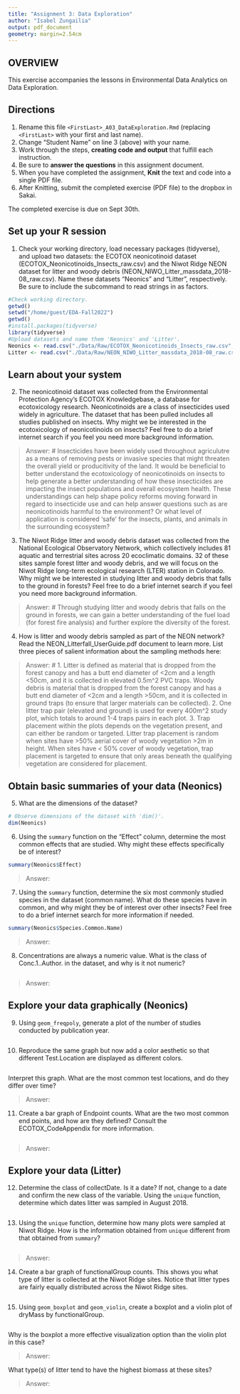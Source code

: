 ```yaml
---
title: "Assignment 3: Data Exploration"
author: "Isabel Zungailia"
output: pdf_document
geometry: margin=2.54cm
---
```


## OVERVIEW

This exercise accompanies the lessons in Environmental Data Analytics on Data Exploration.

## Directions

1.  Rename this file `<FirstLast>_A03_DataExploration.Rmd` (replacing `<FirstLast>` with your first and last name).
2.  Change "Student Name" on line 3 (above) with your name.
3.  Work through the steps, **creating code and output** that fulfill each instruction.
4.  Be sure to **answer the questions** in this assignment document.
5.  When you have completed the assignment, **Knit** the text and code into a single PDF file.
6.  After Knitting, submit the completed exercise (PDF file) to the dropbox in Sakai.

The completed exercise is due on Sept 30th.

## Set up your R session

1.  Check your working directory, load necessary packages (tidyverse), and upload two datasets: the ECOTOX neonicotinoid dataset (ECOTOX_Neonicotinoids_Insects_raw.csv) and the Niwot Ridge NEON dataset for litter and woody debris (NEON_NIWO_Litter_massdata_2018-08_raw.csv). Name these datasets "Neonics" and "Litter", respectively. Be sure to include the subcommand to read strings in as factors.

```r
#Check working directory.
getwd()
setwd("/home/guest/EDA-Fall2022")
getwd()
#install.packages(tidyverse)
library(tidyverse)
#Upload datasets and name them 'Neonics' and 'Litter'.
Neonics <- read.csv("./Data/Raw/ECOTOX_Neonicotinoids_Insects_raw.csv", stringsAsFactors = TRUE)
Litter <- read.csv("./Data/Raw/NEON_NIWO_Litter_massdata_2018-08_raw.csv", stringsAsFactors = TRUE)
```

## Learn about your system

2.  The neonicotinoid dataset was collected from the Environmental Protection Agency's ECOTOX Knowledgebase, a database for ecotoxicology research. Neonicotinoids are a class of insecticides used widely in agriculture. The dataset that has been pulled includes all studies published on insects. Why might we be interested in the ecotoxicology of neonicotinoids on insects? Feel free to do a brief internet search if you feel you need more background information.

> Answer: # Insecticides have been widely used throughout agriculutre as a means of removing pests or invasive species that might threaten the overall yield or producitivity of the land. It would be beneficial to better understand the ecotoxicology of neonicotinoids on insects to help generate a better understanding of how these insecticides are impacting the insect populations and overall ecosystem health. These understandings can help shape policy reforms moving forward in regard to insecticide use and can help answer questions such as are neonicotinoids harmful to the environment? Or what level of application is considered 'safe' for the insects, plants, and animals in the surrounding ecosystem?

3.  The Niwot Ridge litter and woody debris dataset was collected from the National Ecological Observatory Network, which collectively includes 81 aquatic and terrestrial sites across 20 ecoclimatic domains. 32 of these sites sample forest litter and woody debris, and we will focus on the Niwot Ridge long-term ecological research (LTER) station in Colorado. Why might we be interested in studying litter and woody debris that falls to the ground in forests? Feel free to do a brief internet search if you feel you need more background information.

> Answer: # Through studying litter and woody debris that falls on the ground in forests, we can gain a better understanding of the fuel load (for forest fire analysis) and further explore the diversity of the forest. 

4.  How is litter and woody debris sampled as part of the NEON network? Read the NEON_Litterfall_UserGuide.pdf document to learn more. List three pieces of salient information about the sampling methods here:

> Answer: # 
 1. Litter is defined as material that is dropped from the forest canopy and has a butt end diameter of <2cm and a length <50cm, and it is collected in elevated 0.5m^2 PVC traps. Woody debris is material that is dropped from the forest canopy and has a butt end diameter of <2cm and a length >50cm, and it is collected in ground traps (to ensure that larger materials can be collected). 
 2. One litter trap pair (elevated and ground) is used for every 400m^2 study plot, which totals to around 1-4 traps pairs in each plot. 
 3. Trap placement within the plots depends on the vegetation present, and can either be random or targeted. Litter trap placement is random when sites have >50% aerial cover of woody vegetation >2m in height. When sites have < 50% cover of woody vegetation, trap placement is targeted to ensure that only areas beneath the qualifying vegetation are considered for placement. 

## Obtain basic summaries of your data (Neonics)

5.  What are the dimensions of the dataset?

```r
# Observe dimensions of the dataset with 'dim()'. 
dim(Neonics)
```

6.  Using the `summary` function on the "Effect" column, determine the most common effects that are studied. Why might these effects specifically be of interest?

```r
summary(Neonics$Effect)
```

> Answer:

7.  Using the `summary` function, determine the six most commonly studied species in the dataset (common name). What do these species have in common, and why might they be of interest over other insects? Feel free to do a brief internet search for more information if needed.

```r
summary(Neonics$Species.Common.Name)
```

> Answer: 

8.  Concentrations are always a numeric value. What is the class of Conc.1..Author. in the dataset, and why is it not numeric?

```r

```

> Answer: 

## Explore your data graphically (Neonics)

9.  Using `geom_freqpoly`, generate a plot of the number of studies conducted by publication year.

```r

```

10. Reproduce the same graph but now add a color aesthetic so that different Test.Location are displayed as different colors.

```r

```

Interpret this graph. What are the most common test locations, and do they differ over time?

> Answer:

11. Create a bar graph of Endpoint counts. What are the two most common end points, and how are they defined? Consult the ECOTOX_CodeAppendix for more information.

```r

```

> Answer:

## Explore your data (Litter)

12. Determine the class of collectDate. Is it a date? If not, change to a date and confirm the new class of the variable. Using the `unique` function, determine which dates litter was sampled in August 2018.

```r

```

13. Using the `unique` function, determine how many plots were sampled at Niwot Ridge. How is the information obtained from `unique` different from that obtained from `summary`?

```r

```

> Answer:

14. Create a bar graph of functionalGroup counts. This shows you what type of litter is collected at the Niwot Ridge sites. Notice that litter types are fairly equally distributed across the Niwot Ridge sites.

```r

```

15. Using `geom_boxplot` and `geom_violin`, create a boxplot and a violin plot of dryMass by functionalGroup.

```r

```

Why is the boxplot a more effective visualization option than the violin plot in this case?

> Answer:

What type(s) of litter tend to have the highest biomass at these sites?

> Answer:

